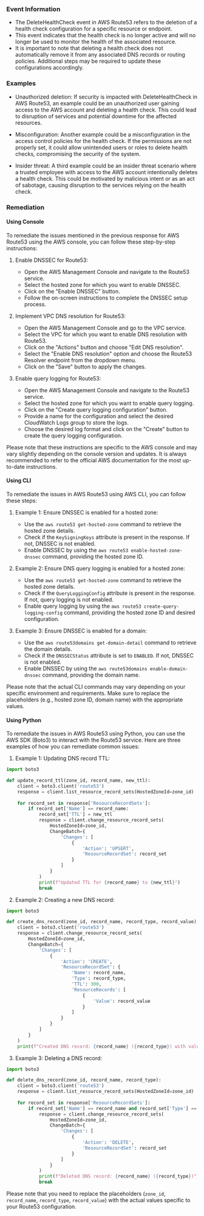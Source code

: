
### Event Information

- The DeleteHealthCheck event in AWS Route53 refers to the deletion of a health check configuration for a specific resource or endpoint.
- This event indicates that the health check is no longer active and will no longer be used to monitor the health of the associated resource.
- It is important to note that deleting a health check does not automatically remove it from any associated DNS records or routing policies. Additional steps may be required to update these configurations accordingly.


### Examples

- Unauthorized deletion: If security is impacted with DeleteHealthCheck in AWS Route53, an example could be an unauthorized user gaining access to the AWS account and deleting a health check. This could lead to disruption of services and potential downtime for the affected resources.

- Misconfiguration: Another example could be a misconfiguration in the access control policies for the health check. If the permissions are not properly set, it could allow unintended users or roles to delete health checks, compromising the security of the system.

- Insider threat: A third example could be an insider threat scenario where a trusted employee with access to the AWS account intentionally deletes a health check. This could be motivated by malicious intent or as an act of sabotage, causing disruption to the services relying on the health check.

### Remediation

#### Using Console

To remediate the issues mentioned in the previous response for AWS Route53 using the AWS console, you can follow these step-by-step instructions:

1. Enable DNSSEC for Route53:
   - Open the AWS Management Console and navigate to the Route53 service.
   - Select the hosted zone for which you want to enable DNSSEC.
   - Click on the "Enable DNSSEC" button.
   - Follow the on-screen instructions to complete the DNSSEC setup process.

2. Implement VPC DNS resolution for Route53:
   - Open the AWS Management Console and go to the VPC service.
   - Select the VPC for which you want to enable DNS resolution with Route53.
   - Click on the "Actions" button and choose "Edit DNS resolution".
   - Select the "Enable DNS resolution" option and choose the Route53 Resolver endpoint from the dropdown menu.
   - Click on the "Save" button to apply the changes.

3. Enable query logging for Route53:
   - Open the AWS Management Console and navigate to the Route53 service.
   - Select the hosted zone for which you want to enable query logging.
   - Click on the "Create query logging configuration" button.
   - Provide a name for the configuration and select the desired CloudWatch Logs group to store the logs.
   - Choose the desired log format and click on the "Create" button to create the query logging configuration.

Please note that these instructions are specific to the AWS console and may vary slightly depending on the console version and updates. It is always recommended to refer to the official AWS documentation for the most up-to-date instructions.

#### Using CLI

To remediate the issues in AWS Route53 using AWS CLI, you can follow these steps:

1. Example 1: Ensure DNSSEC is enabled for a hosted zone:
   - Use the `aws route53 get-hosted-zone` command to retrieve the hosted zone details.
   - Check if the `KeySigningKeys` attribute is present in the response. If not, DNSSEC is not enabled.
   - Enable DNSSEC by using the `aws route53 enable-hosted-zone-dnssec` command, providing the hosted zone ID.

2. Example 2: Ensure DNS query logging is enabled for a hosted zone:
   - Use the `aws route53 get-hosted-zone` command to retrieve the hosted zone details.
   - Check if the `QueryLoggingConfig` attribute is present in the response. If not, query logging is not enabled.
   - Enable query logging by using the `aws route53 create-query-logging-config` command, providing the hosted zone ID and desired configuration.

3. Example 3: Ensure DNSSEC is enabled for a domain:
   - Use the `aws route53domains get-domain-detail` command to retrieve the domain details.
   - Check if the `DNSSECStatus` attribute is set to `ENABLED`. If not, DNSSEC is not enabled.
   - Enable DNSSEC by using the `aws route53domains enable-domain-dnssec` command, providing the domain name.

Please note that the actual CLI commands may vary depending on your specific environment and requirements. Make sure to replace the placeholders (e.g., hosted zone ID, domain name) with the appropriate values.

#### Using Python

To remediate the issues in AWS Route53 using Python, you can use the AWS SDK (Boto3) to interact with the Route53 service. Here are three examples of how you can remediate common issues:

1. Example 1: Updating DNS record TTL:
```python
import boto3

def update_record_ttl(zone_id, record_name, new_ttl):
    client = boto3.client('route53')
    response = client.list_resource_record_sets(HostedZoneId=zone_id)
    
    for record_set in response['ResourceRecordSets']:
        if record_set['Name'] == record_name:
            record_set['TTL'] = new_ttl
            response = client.change_resource_record_sets(
                HostedZoneId=zone_id,
                ChangeBatch={
                    'Changes': [
                        {
                            'Action': 'UPSERT',
                            'ResourceRecordSet': record_set
                        }
                    ]
                }
            )
            print(f"Updated TTL for {record_name} to {new_ttl}")
            break
```

2. Example 2: Creating a new DNS record:
```python
import boto3

def create_dns_record(zone_id, record_name, record_type, record_value):
    client = boto3.client('route53')
    response = client.change_resource_record_sets(
        HostedZoneId=zone_id,
        ChangeBatch={
            'Changes': [
                {
                    'Action': 'CREATE',
                    'ResourceRecordSet': {
                        'Name': record_name,
                        'Type': record_type,
                        'TTL': 300,
                        'ResourceRecords': [
                            {
                                'Value': record_value
                            }
                        ]
                    }
                }
            ]
        }
    )
    print(f"Created DNS record: {record_name} ({record_type}) with value {record_value}")
```

3. Example 3: Deleting a DNS record:
```python
import boto3

def delete_dns_record(zone_id, record_name, record_type):
    client = boto3.client('route53')
    response = client.list_resource_record_sets(HostedZoneId=zone_id)
    
    for record_set in response['ResourceRecordSets']:
        if record_set['Name'] == record_name and record_set['Type'] == record_type:
            response = client.change_resource_record_sets(
                HostedZoneId=zone_id,
                ChangeBatch={
                    'Changes': [
                        {
                            'Action': 'DELETE',
                            'ResourceRecordSet': record_set
                        }
                    ]
                }
            )
            print(f"Deleted DNS record: {record_name} ({record_type})")
            break
```

Please note that you need to replace the placeholders (`zone_id`, `record_name`, `record_type`, `record_value`) with the actual values specific to your Route53 configuration.

